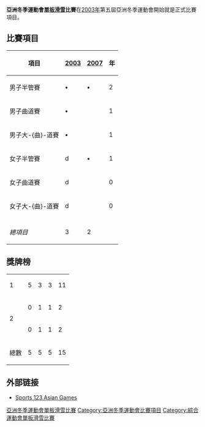 '''亞洲冬季運動會[[單板滑雪|單板滑雪]]比賽'''在[[2003年亞洲冬季運動會|2003年]]第五屆亞洲冬季運動會開始就是正式比賽項目。

== 比賽項目 ==
{| class="wikitable" style="text-align:center"
! 項目 || [[2003年亞洲冬季運動會單板滑雪比賽|2003]] || [[2007年亞洲冬季運動會單板滑雪比賽|2007]] || 年
|-
|align=left| 男子半管賽 || '''•''' || '''•''' || 2
|-
|align=left| 男子曲道賽 || '''•''' ||   || 1
|-
|align=left| 男子大-{曲}-道賽 || '''•''' ||   || 1
|-
|align=left| 女子半管賽 || d || '''•''' || 1
|-
|align=left| 女子曲道賽 || d ||   || 0
|-
|align=left| 女子大-{曲}-道賽 || d ||   || 0
|- bgcolor=lightgray
| || || ||
|-
| ''總項目'' || 3 || 2 ||
|}

==獎牌榜==
{| {{RankedMedalTable|nation-width=200px}}
|-
|1||align=left|{{JPN}} || 5 || 3 || 3 || 11
|-
|rowspan=2|2||align=left|{{CHN}} || 0 || 1 || 1 || 2
|-
|align=left|{{KOR}} || 0 || 1 || 1 || 2
|- 
!colspan=2| 總數 || 5 || 5 || 5 || 15
|}


== 外部链接 ==
*[https://web.archive.org/web/20111007001047/http://sports123.com/asg/index.html Sports 123 Asian Games]{{En}}
{{亞洲運動會項目}}
{{亞洲冬季運動會單板滑雪比賽}}


[[Category:亞洲冬季運動會單板滑雪比賽|]]
[[Category:亞洲冬季運動會比賽項目|Category:亞洲冬季運動會比賽項目]]
[[Category:綜合運動會單板滑雪比賽|Category:綜合運動會單板滑雪比賽]]